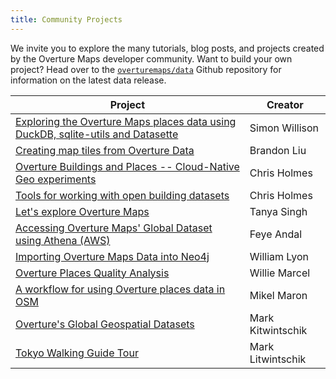 ```yaml
---
title: Community Projects
---
```


We invite you to explore the many tutorials, blog posts, and projects created by the Overture Maps developer community. Want to build your own project? Head over to the [`overturemaps/data`](https://github.com/OvertureMaps/data) Github repository for information on the latest data release.


| Project | Creator | 
| ---------- | -------- | 
| [Exploring the Overture Maps places data using DuckDB, sqlite-utils and Datasette](https://til.simonwillison.net/overture-maps/overture-maps-parquet) | Simon Willison | 
| [Creating map tiles from Overture Data](https://github.com/bdon/overture-tiles) | Brandon Liu | 
| [Overture Buildings and Places -- Cloud-Native Geo experiments](https://beta.source.coop/repositories/cholmes/overture/description/) | Chris Holmes | 
| [Tools for working with open building datasets](https://open.gishub.org/open-buildings/) | Chris Holmes | 
| [Let's explore Overture Maps](https://medium.com/@singh.tanya3298/lets-explore-overture-maps-3209c25d6c97) | Tanya Singh | 
| [Accessing Overture Maps' Global Dataset using Athena (AWS)](https://feyeandal.me/blog/access_overture_data_using_athena) | Feye Andal |
| [Importing Overture Maps Data into Neo4j](https://lyonwj.com/blog/importing-overture-maps-neo4j-aws-athena-spatial-sql-query) | William Lyon | 
| [Overture Places Quality Analysis](https://observablehq.com/d/9847c08c46f56ed6) | Willie Marcel |
| [A workflow for using Overture places data in OSM](https://www.openstreetmap.org/user/mikelmaron/diary/402600) | Mikel Maron | 
| [Overture's Global Geospatial Datasets](https://tech.marksblogg.com/overture-gis-data.html) | Mark Kitwintschik | 
| [Tokyo Walking Guide Tour](https://tech.marksblogg.com/tokyo-walking-tour-guide.html) | Mark Litwintschik |





